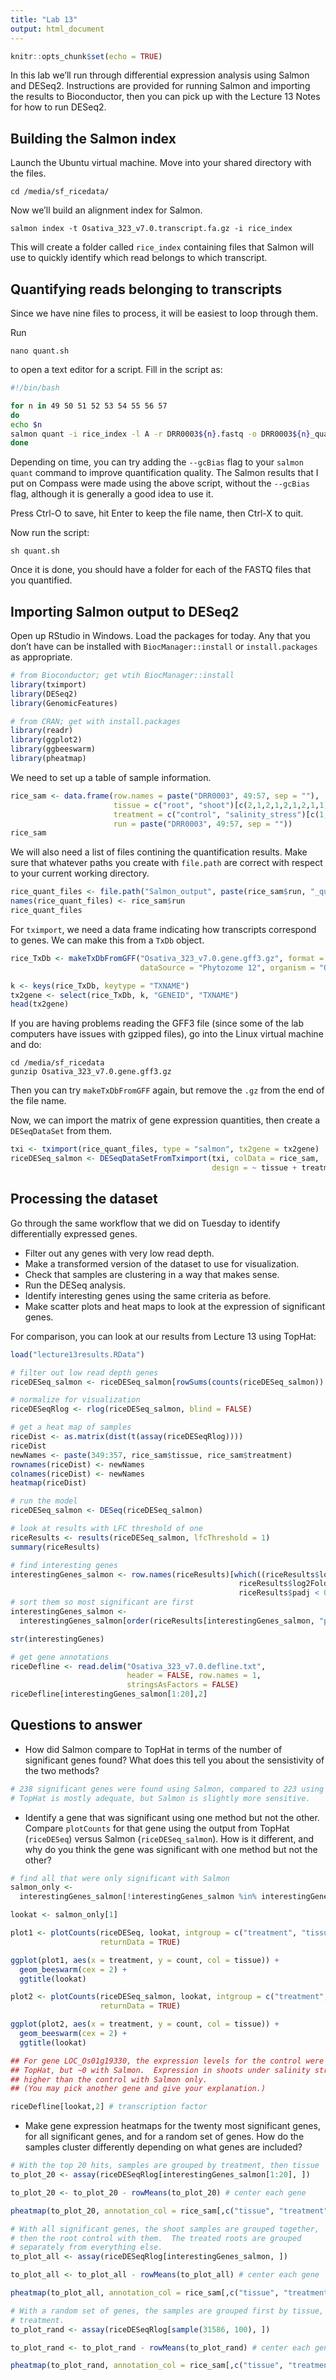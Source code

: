 ```yaml
---
title: "Lab 13"
output: html_document
---
```


```r
knitr::opts_chunk$set(echo = TRUE)
```

In this lab we'll run through differential expression analysis using Salmon
and DESeq2.  Instructions are provided for running Salmon and importing the
results to Bioconductor, then you can pick up with the Lecture 13 Notes for
how to run DESeq2.

## Building the Salmon index

Launch the Ubuntu virtual machine.  Move into your shared directory with the
files.

```
cd /media/sf_ricedata/
```

Now we'll build an alignment index for Salmon.

```
salmon index -t Osativa_323_v7.0.transcript.fa.gz -i rice_index
```

This will create a folder called `rice_index` containing files that Salmon
will use to quickly identify which read belongs to which transcript.

## Quantifying reads belonging to transcripts

Since we have nine files to process, it will be easiest to loop through them.

Run

```
nano quant.sh
```

to open a text editor for a script.  Fill in the script as:

```bash
#!/bin/bash

for n in 49 50 51 52 53 54 55 56 57
do
echo $n
salmon quant -i rice_index -l A -r DRR0003${n}.fastq -o DRR0003${n}_quant
done
```

Depending on time, you can try adding the `--gcBias` flag to your `salmon quant`
command to improve quantification quality.  The Salmon results that I put on
Compass were made using the above script, without the `--gcBias` flag, although
it is generally a good idea to use it.

Press Ctrl-O to save, hit Enter to keep the file name, then Ctrl-X to quit.

Now run the script:

```
sh quant.sh
```

Once it is done, you should have a folder for each of the FASTQ files that
you quantified.

## Importing Salmon output to DESeq2

Open up RStudio in Windows.
Load the packages for today.  Any that you don't have can be installed with 
`BiocManager::install` or `install.packages` as appropriate.

```r
# from Bioconductor; get wtih BiocManager::install
library(tximport)
library(DESeq2)
library(GenomicFeatures)

# from CRAN; get with install.packages
library(readr) 
library(ggplot2)
library(ggbeeswarm)
library(pheatmap)
```

We need to set up a table of sample information.

```r
rice_sam <- data.frame(row.names = paste("DRR0003", 49:57, sep = ""),
                       tissue = c("root", "shoot")[c(2,1,2,1,2,1,2,1,1)],
                       treatment = c("control", "salinity_stress")[c(1,1,2,2,1,1,2,2,2)],
                       run = paste("DRR0003", 49:57, sep = ""))
rice_sam
```

We will also need a list of files contining the quantification results.  Make
sure that whatever paths you create with `file.path` are correct with respect
to your current working directory.

```r
rice_quant_files <- file.path("Salmon_output", paste(rice_sam$run, "_quant", sep = ""), "quant.sf")
names(rice_quant_files) <- rice_sam$run
rice_quant_files
```

For `tximport`, we need a data frame indicating how transcripts correspond
to genes.  We can make this from a `TxDb` object.

```r
rice_TxDb <- makeTxDbFromGFF("Osativa_323_v7.0.gene.gff3.gz", format = "gff3",
                             dataSource = "Phytozome 12", organism = "Oryza sativa")

k <- keys(rice_TxDb, keytype = "TXNAME")
tx2gene <- select(rice_TxDb, k, "GENEID", "TXNAME")
head(tx2gene)
```

If you are having problems reading the GFF3 file (since some of the lab 
computers have issues with gzipped files), go into the Linux virtual machine
and do:

```
cd /media/sf_ricedata
gunzip Osativa_323_v7.0.gene.gff3.gz
```

Then you can try `makeTxDbFromGFF` again, but remove the `.gz` from the end of
the file name.

Now, we can import the matrix of gene expression quantities, then create a
`DESeqDataSet` from them.

```r
txi <- tximport(rice_quant_files, type = "salmon", tx2gene = tx2gene)
riceDESeq_salmon <- DESeqDataSetFromTximport(txi, colData = rice_sam,
                                             design = ~ tissue + treatment)
```

## Processing the dataset

Go through the same workflow that we did on Tuesday to identify differentially
expressed genes.

* Filter out any genes with very low read depth.
* Make a transformed version of the dataset to use for visualization.
* Check that samples are clustering in a way that makes sense.
* Run the DESeq analysis.
* Identify interesting genes using the same criteria as before.
* Make scatter plots and heat maps to look at the expression of significant genes.

For comparison, you can look at our results from Lecture 13 using TopHat:

```r
load("lecture13results.RData")
```

```r
# filter out low read depth genes
riceDESeq_salmon <- riceDESeq_salmon[rowSums(counts(riceDESeq_salmon)) > 1, ]

# normalize for visualization
riceDESeqRlog <- rlog(riceDESeq_salmon, blind = FALSE)

# get a heat map of samples
riceDist <- as.matrix(dist(t(assay(riceDESeqRlog))))
riceDist
newNames <- paste(349:357, rice_sam$tissue, rice_sam$treatment)
rownames(riceDist) <- newNames
colnames(riceDist) <- newNames
heatmap(riceDist)

# run the model
riceDESeq_salmon <- DESeq(riceDESeq_salmon)

# look at results with LFC threshold of one 
riceResults <- results(riceDESeq_salmon, lfcThreshold = 1)
summary(riceResults)

# find interesting genes
interestingGenes_salmon <- row.names(riceResults)[which((riceResults$log2FoldChange > 1 |
                                                   riceResults$log2FoldChange < -1) &
                                                   riceResults$padj < 0.05)]
# sort them so most significant are first
interestingGenes_salmon <-
  interestingGenes_salmon[order(riceResults[interestingGenes_salmon, "padj"])]

str(interestingGenes)

# get gene annotations
riceDefline <- read.delim("Osativa_323_v7.0.defline.txt",
                          header = FALSE, row.names = 1,
                          stringsAsFactors = FALSE)
riceDefline[interestingGenes_salmon[1:20],2]
```

## Questions to answer

* How did Salmon compare to TopHat in terms of the number of significant genes
found?  What does this tell you about the sensistivity of the two methods?

```r
# 238 significant genes were found using Salmon, compared to 223 using TopHat.
# TopHat is mostly adequate, but Salmon is slightly more sensitive.
```

* Identify a gene that was significant using one method but not the other.
Compare `plotCounts` for that gene using the output from TopHat (`riceDESeq`)
versus Salmon (`riceDESeq_salmon`).  How is it different, and why do you think
the gene was significant with one method but not the other?

```r
# find all that were only significant with Salmon
salmon_only <- 
  interestingGenes_salmon[!interestingGenes_salmon %in% interestingGenes]

lookat <- salmon_only[1]

plot1 <- plotCounts(riceDESeq, lookat, intgroup = c("treatment", "tissue"),
                    returnData = TRUE)

ggplot(plot1, aes(x = treatment, y = count, col = tissue)) +
  geom_beeswarm(cex = 2) + 
  ggtitle(lookat)

plot2 <- plotCounts(riceDESeq_salmon, lookat, intgroup = c("treatment", "tissue"),
                    returnData = TRUE)

ggplot(plot2, aes(x = treatment, y = count, col = tissue)) +
  geom_beeswarm(cex = 2) + 
  ggtitle(lookat)

## For gene LOC_Os01g19330, the expression levels for the control were ~25 with
## TopHat, but ~0 with Salmon.  Expression in shoots under salinity stress was
## higher than the control with Salmon only.
## (You may pick another gene and give your explanation.)

riceDefline[lookat,2] # transcription factor
```

* Make gene expression heatmaps for the twenty most significant genes, for
all significant genes, and for a random set of genes.  How do the samples 
cluster differently depending on what genes are included?

```r
# With the top 20 hits, samples are grouped by treatment, then tissue
to_plot_20 <- assay(riceDESeqRlog[interestingGenes_salmon[1:20], ])

to_plot_20 <- to_plot_20 - rowMeans(to_plot_20) # center each gene

pheatmap(to_plot_20, annotation_col = rice_sam[,c("tissue", "treatment")])

# With all significant genes, the shoot samples are grouped together,
# then the root control with them.  The treated roots are grouped
# separately from everything else.
to_plot_all <- assay(riceDESeqRlog[interestingGenes_salmon, ])

to_plot_all <- to_plot_all - rowMeans(to_plot_all) # center each gene

pheatmap(to_plot_all, annotation_col = rice_sam[,c("tissue", "treatment")])

# With a random set of genes, the samples are grouped first by tissue, then
# treatment.
to_plot_rand <- assay(riceDESeqRlog[sample(31586, 100), ])

to_plot_rand <- to_plot_rand - rowMeans(to_plot_rand) # center each gene

pheatmap(to_plot_rand, annotation_col = rice_sam[,c("tissue", "treatment")])
```

